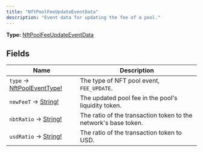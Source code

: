 ```yaml
---
title: "NftPoolFeeUpdateEventData"
description: "Event data for updating the fee of a pool."
---
```


**Type:** [NftPoolFeeUpdateEventData](/api-reference/types/nftpoolfeeupdateeventdata)

## Fields

| Name | Description |
|------|-------------|
| `type` → [NftPoolEventType!](/api-reference/types/nftpooleventtype) | The type of NFT pool event, `FEE_UPDATE`. |
| `newFeeT` → [String!](/api-reference/types/string) | The updated pool fee in the pool's liquidity token. |
| `nbtRatio` → [String!](/api-reference/types/string) | The ratio of the transaction token to the network's base token. |
| `usdRatio` → [String!](/api-reference/types/string) | The ratio of the transaction token to USD. |

